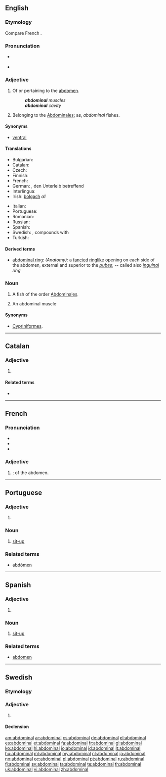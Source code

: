 ==English==

===Etymology===
Compare French {{term|abdominal|lang=fr}}.

===Pronunciation===
* {{a|US}} {{IPA|æb.ˈdɑm.ə.nəl/}}
* {{audio|en-us-abdominal.ogg|Audio (US)}}

===Adjective===
{{en-adj|-}}

# Of or pertaining to the [[abdomen]].
#: '''''abdominal''' muscles''
#: '''''abdominal''' cavity''
# {{zoology|obsolete}} Belonging to the [[abdominales|Abdominales]]; as, ''abdominal'' fishes.

====Synonyms====
* {{sense|of or pertaining to the abdomen}} [[ventral]]

====Translations====
{{trans-top|of or pertaining to the abdomen}}
* Bulgarian: {{t-|bg|коремен}}
* Catalan: {{t|ca|abdominal}}
* Czech: {{t-|cs|břišní}}
* Finnish: {{t|fi|vatsa-}} {{qualifier|in compounds}}
* French: {{t+|fr|abdominal}}
* German: {{t|de|abdominal}}, den Unterleib betreffend
* Interlingua: {{t|ia|abdominal}}
* Irish: [[bolgach]] ''a1''
{{trans-mid}}
* Italian: {{t+|it|addominale}}
* Portuguese: {{t+|pt|abdominal}}
* Romanian: {{t|ro|abdominal|m|n}}
* Russian: {{t|ru|брюшной}}
* Spanish: {{t+|es|abdominal}}
* Swedish: {{t|sv|abdominal}}, compounds with {{t|sv|mage|c}}
* Turkish: {{t|tr|karın ile ilgili}}
{{trans-bottom}}

{{trans-top|having abdominal fins}}
{{trans-mid}}
{{trans-bottom}}

====Derived terms====
* [[abdominal ring]]: ''(Anatomy):'' a [[fancied]] [[ringlike]] opening on each side of the abdomen, external and superior to the ''[[pubes]]''; -- called also ''[[inguinal]] ring''

===Noun===
{{en-noun}}

# {{zoology|obsolete}} A fish of the order [[abdominales|Abdominales]].
# {{context|usually|_|plural}} An abdominal muscle

====Synonyms====
* {{sense|fish}} [[Cypriniformes]].

----

==Catalan==

===Adjective===
{{ca-adj|type=mf}}

# {{l|en|abdominal}}

====Related terms====
* {{l|ca|abdomen}}

----

==French==

===Pronunciation===
* {{IPA|/ab.dɔ.mi.nal/|lang=fr}}
* {{audio|Fr-abdominal.ogg|Audio}}
* {{homophones|abdominale|abdominales|lang=fr}}

===Adjective===
{{fr-adj|mp=abdominaux}}

# {{l|en|abdominal}}; of the abdomen.

----

==Portuguese==

===Adjective===
{{pt-adj|abdomina|l|comp=no}}

# {{l|en|abdominal}}

===Noun===
{{pt-noun|m|pl=abdominais}}

# [[sit-up]]

===Related terms===
* [[abdómen]]

----

==Spanish==

===Adjective===
{{es-adj|pl=abdominales}}

# {{l|en|abdominal}}

===Noun===
{{es-noun|m|pl=abdominales}}

# [[sit-up]]

===Related terms===
* [[abdomen]]

----

==Swedish==

===Etymology===
{{suffix|abdomen|al|lang=sv}}

===Adjective===
{{sv-adj|-}}

# {{l|en|abdominal}}

====Declension====
{{sv-adj-abs}}

[[am:abdominal]]
[[ar:abdominal]]
[[cs:abdominal]]
[[de:abdominal]]
[[el:abdominal]]
[[es:abdominal]]
[[et:abdominal]]
[[fa:abdominal]]
[[fr:abdominal]]
[[gl:abdominal]]
[[ko:abdominal]]
[[hi:abdominal]]
[[io:abdominal]]
[[id:abdominal]]
[[it:abdominal]]
[[hu:abdominal]]
[[ml:abdominal]]
[[my:abdominal]]
[[nl:abdominal]]
[[ja:abdominal]]
[[no:abdominal]]
[[oc:abdominal]]
[[pl:abdominal]]
[[pt:abdominal]]
[[ru:abdominal]]
[[fi:abdominal]]
[[sv:abdominal]]
[[ta:abdominal]]
[[te:abdominal]]
[[th:abdominal]]
[[uk:abdominal]]
[[vi:abdominal]]
[[zh:abdominal]]